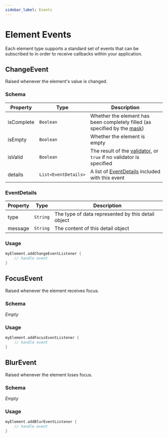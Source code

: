 ```yaml
---
sidebar_label: Events
---
```


# Element Events

Each element type supports a standard set of events that can be subscribed to in order to receive
callbacks within your application.

## ChangeEvent

Raised whenever the element's value is changed.

### Schema

| Property   | Type                 | Description                                                                                 |
|------------|----------------------|---------------------------------------------------------------------------------------------|
| isComplete | `Boolean`            | Whether the element has been completely filled (as specified by the [mask](./options#mask)) |
| isEmpty    | `Boolean`            | Whether the element is empty                                                                |
| isValid    | `Boolean`            | The result of the [validator](./options#validator), or `true` if no validator is specified  |
| details    | `List<EventDetails>` | A list of [EventDetails](#eventdetails) included with this event                            |

### EventDetails

| Property | Type     | Description                                        |
|----------|----------|----------------------------------------------------|
| type     | `String` | The type of data represented by this detail object |
| message  | `String` | The content of this detail object                  |

### Usage

```kotlin
myElement.addChangeEventListener {
    // handle event
}
```

## FocusEvent

Raised whenever the element receives focus.

### Schema

*Empty*

### Usage

```kotlin
myElement.addFocusEventListener {
    // handle event
}
```

## BlurEvent

Raised whenever the element loses focus.

### Schema

*Empty*

### Usage

```kotlin
myElement.addBlurEventListener {
    // handle event
}
```
